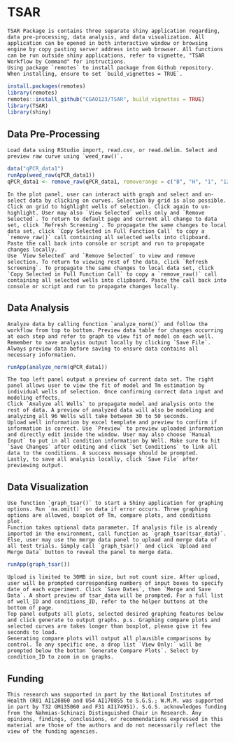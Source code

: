 # TSAR

    TSAR Package is contains three separate shiny application regarding, data pre-processing, data analysis, and data visualization. All application can be opened in both interactive window or browsing engine by copy pasting server address into web browser. All functions can be run outside shiny applications, refer to vignette, "TSAR Workflow by Command" for instructions.
    Using package `remotes` to install package from Github repository. When installing, ensure to set `build_vignettes = TRUE`.
```r
install.packages(remotes)
library(remotes)
remotes::install_github("CGAO123/TSAR", build_vignettes = TRUE)
library(TSAR)
library(shiny)
```

## Data Pre-Processing
    Load data using RStudio import, read.csv, or read.delim. Select and preview raw curve using `weed_raw()`.
```r
data("qPCR_data1")
runApp(weed_raw(qPCR_data1))
qPCR_data1 <- remove_raw(qPCR_data1, removerange = c("B", "H", "1", "12"))
```
    In the plot panel, user can interact with graph and select and un-select data by clicking on curves. Selection by grid is also possible. Click on grid to highlight wells of selection. Click again to un-highlight. User may also `View Selected` wells only and `Remove Selected`. To return to default page and current all change to data set, click `Refresh Screening`. To propagate the same changes to local data set, click `Copy Selected in Full Function Call` to copy a `remove_raw()` call containing all selected wells into clipboard. Paste the call back into console or script and run to propagate changes locally. 
    Use `View Selected` and `Remove Selected` to view and remove selection. To return to viewing rest of the data, click `Refresh Screening`. To propagate the same changes to local data set, click `Copy Selected in Full Function Call` to copy a `remove_raw()` call containing all selected wells into clipboard. Paste the call back into console or script and run to propagate changes locally.

## Data Analysis

    Analyze data by calling function `analyze_norm()` and follow the workflow from top to bottom. Preview data table for changes occurring at each step and refer to graph to view fit of model on each well. Remember to save analysis output locally by clicking `Save File`. Always preview data before saving to ensure data contains all necessary information.
```r
runApp(analyze_norm(qPCR_data1))
```
    The top left panel output a preview of current data set. The right panel allows user to view the fit of model and Tm estimation by individual wells of selection. Once confirming correct data input and modeling effects,
    Click `Analyze all Wells` to propagate model and analysis onto the rest of data. A preview of analyzed data will also be modeling and analyzing all 96 Wells will take between 30 to 50 seconds.
    Upload well information by excel template and preview to confirm if information is correct. Use `Preview` to preview uploaded information and directly edit inside the window. User may also choose `Manual Input` to put in all condition information by Well. Make sure to hit `Save Changes` after editing and click `Set Conditions` to link all data to the conditions. A success message should be prompted.
    Lastly, to save all analysis locally, click `Save File` after previewing output. 

## Data Visualization

    Use function `graph_tsar()` to start a Shiny application for graphing options. Run `na.omit()` on data if error occurs. Three graphing options are allowed, boxplot of Tm, compare plots, and conditions plot.
    Function takes optional data parameter. If analysis file is already imported in the environment, call function as `graph_tsar(tsar_data)`. Else, user may use the merge data panel to upload and merge data of all test trials. Simply call `graph_tsar()` and click `Upload and Merge Data` button to reveal the panel to merge data.
```r
runApp(graph_tsar())
```
    Upload is limited to 30MB in size, but not count size. After upload, user will be prompted corresponding numbers of input boxes to specify date of each experiment. Click `Save Dates`, then `Merge and Save Data`. A short preview of tsar_data will be prompted. For a full list of well_ID and conditions_ID, refer to the helper buttons at the bottom of page.
    Top panel outputs all plots, selected desired graphing features below and click generate to output graphs. p.s. Graphing compare plots and selected curves are takes longer than boxplot, please give it few seconds to load.
    Generating compare plots will output all plausible comparisons by control. To any specific one, a drop list `View Only:` will be prompted below the botton `Generate Compare Plots`. Select by condition_ID to zoom in on graphs.

## Funding

    This research was supported in part by the National Institutes of Health (R01 AI120860 and U54 AI170855 to S.G.S.; W.M.M. was supported in part by T32 GM135060 and F31 AI174951). S.G.S. acknowledges funding from the Nahmias-Schinazi Distinguished Chair in Research. Any opinions, findings, conclusions, or recommendations expressed in this material are those of the authors and do not necessarily reflect the view of the funding agencies.  
